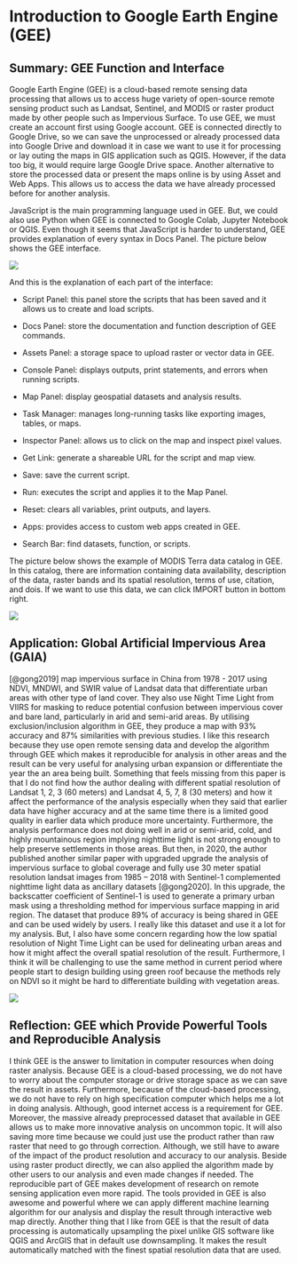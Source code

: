 # Introduction to Google Earth Engine (GEE)

## Summary: GEE Function and Interface

Google Earth Engine (GEE) is a cloud-based remote sensing data processing that allows us to access huge variety of open-source remote sensing product such as Landsat, Sentinel, and MODIS or raster product made by other people such as Impervious Surface. To use GEE, we must create an account first using Google account. GEE is connected directly to Google Drive, so we can save the unprocessed or already processed data into Google Drive and download it in case we want to use it for processing or lay outing the maps in GIS application such as QGIS. However, if the data too big, it would require large Google Drive space. Another alternative to store the processed data or present the maps online is by using Asset and Web Apps. This allows us to access the data we have already processed before for another analysis.

JavaScript is the main programming language used in GEE. But, we could also use Python when GEE is connected to Google Colab, Jupyter Notebook or QGIS. Even though it seems that JavaScript is harder to understand, GEE provides explanation of every syntax in Docs Panel. The picture below shows the GEE interface.

![](Week5_GEEInterface.png)

And this is the explanation of each part of the interface:

-   Script Panel: this panel store the scripts that has been saved and it allows us to create and load scripts.

-   Docs Panel: store the documentation and function description of GEE commands.

-   Assets Panel: a storage space to upload raster or vector data in GEE.

-   Console Panel: displays outputs, print statements, and errors when running scripts.

-   Map Panel: display geospatial datasets and analysis results.

-   Task Manager: manages long-running tasks like exporting images, tables, or maps.

-   Inspector Panel: allows us to click on the map and inspect pixel values.

-   Get Link: generate a shareable URL for the script and map view.

-   Save: save the current script.

-   Run: executes the script and applies it to the Map Panel.

-   Reset: clears all variables, print outputs, and layers.

-   Apps: provides access to custom web apps created in GEE.

-   Search Bar: find datasets, function, or scripts.

The picture below shows the example of MODIS Terra data catalog in GEE. In this catalog, there are information containing data availability, description of the data, raster bands and its spatial resolution, terms of use, citation, and dois. If we want to use this data, we can click IMPORT button in bottom right.

![](Week5_Catalog.png)

## Application: Global Artificial Impervious Area (GAIA)

[@gong2019] map impervious surface in China from 1978 - 2017 using NDVI, MNDWI, and SWIR value of Landsat data that differentiate urban areas with other type of land cover. They also use Night Time Light from VIIRS for masking to reduce potential confusion between impervious cover and bare land, particularly in arid and semi-arid areas. By utilising exclusion/inclusion algorithm in GEE, they produce a map with 93% accuracy and 87% similarities with previous studies. I like this research because they use open remote sensing data and develop the algorithm through GEE which makes it reproducible for analysis in other areas and the result can be very useful for analysing urban expansion or differentiate the year the an area being built. Something that feels missing from this paper is that I do not find how the author dealing with different spatial resolution of Landsat 1, 2, 3 (60 meters) and Landsat 4, 5, 7, 8 (30 meters) and how it affect the performance of the analysis especially when they said that earlier data have higher accuracy and at the same time there is a limited good quality in earlier data which produce more uncertainty. Furthermore, the analysis performance does not doing well in arid or semi-arid, cold, and highly mountainous region implying nighttime light is not strong enough to help preserve settlements in those areas. But then, in 2020, the author published another similar paper with upgraded upgrade the analysis of impervious surface to global coverage and fully use 30 meter spatial resolution landsat images from 1985 – 2018 with Sentinel-1 complemented nighttime light data as ancillary datasets [@gong2020]. In this upgrade, the backscatter coefficient of Sentinel-1 is used to generate a primary urban mask using a thresholding method for impervious surface mapping in arid region. The dataset that produce 89% of accuracy is being shared in GEE and can be used widely by users. I really like this dataset and use it a lot for my analysis. But, I also have some concern regarding how the low spatial resolution of Night Time Light can be used for delineating urban areas and how it might affect the overall spatial resolution of the result. Furthermore, I think it will be challenging to use the same method in current period where people start to design building using green roof because the methods rely on NDVI so it might be hard to differentiate building with vegetation areas.

![](Week5_GAIA.png)

## Reflection: GEE which Provide Powerful Tools and Reproducible Analysis

I think GEE is the answer to limitation in computer resources when doing raster analysis. Because GEE is a cloud-based processing, we do not have to worry about the computer storage or drive storage space as we can save the result in assets. Furthermore, because of the cloud-based processing, we do not have to rely on high specification computer which helps me a lot in doing analysis. Although, good internet access is a requirement for GEE. Moreover, the massive already preprocessed dataset that available in GEE allows us to make more innovative analysis on uncommon topic. It will also saving more time because we could just use the product rather than raw raster that need to go through correction. Although, we still have to aware of the impact of the product resolution and accuracy to our analysis. Beside using raster product directly, we can also applied the algorithm made by other users to our analysis and even made changes if needed. The reproducible part of GEE makes development of research on remote sensing application even more rapid. The tools provided in GEE is also awesome and powerful where we can apply different machine learning algorithm for our analysis and display the result through interactive web map directly. Another thing that I like from GEE is that the result of data processing is automatically upsampling the pixel unlike GIS software like QGIS and ArcGIS that in default use downsampling. It makes the result automatically matched with the finest spatial resolution data that are used.
